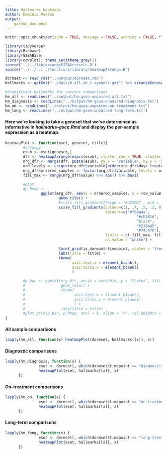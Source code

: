 ```yaml
---
title: Hallmarks heatmaps
author: Dominic Pearce
output:
    github_document
---
```


```r
knitr::opts_chunk$set(echo = TRUE, message = FALSE, warning = FALSE, fig.align = 'center')
```

<!--
####Setup
-->

```r
library(tidyverse)
library(Biobase)
library(GSEABase)
library(cowplot); theme_set(theme_grey())
source("../../lib/arrangeGSEAGenesets.R")
source("../../../../functions/library/heatmapArrange.R")
```

```r
dormset <- read_rds("../output/dormset.rds")
hallmarks <- getGmt("../data/h.all.v6.1.symbols.gmt") %>% arrangeGenesets(dormset)

#Significant hallmarks for various comparisons
hm_all <- readLines("../output/hm-gsea-unpaired-all.txt")
hm_diagnosis <- readLines("../output/hm-gsea-unpaired-diagnosis.txt")
hm_on <- readLines("../output/hm-gsea-unpaired-on-treatment.txt")
hm_long <- readLines("../output/hm-gsea-unpaired-long-term.txt")
```

#### Here we're looking to take a geneset that we've determined as informative in _hallmarks-gsea.Rmd_ and display the per-sample expression as a heatmap.

```r
heatmapPlot <- function(eset, geneset, title){
        #arrange
        esub <- eset[geneset,]
        dfr <- heatmapArrange(exprs(esub), cluster_row = TRUE, cluster_column = FALSE)
        mrg_dfr <- merge(dfr, pData(esub), by.x = 'variable', by.y = 'xpr_id')
        ord_levels <- unique(mrg_dfr$variable[order(mrg_dfr$days_treated)])
        mrg_dfr$ordered_samples <- factor(mrg_dfr$variable, levels = ord_levels)
        fill_max <- range(mrg_dfr$value) %>% abs() %>% max()

        #plot
        #p_hmap <- 
                ggplot(mrg_dfr, aes(x = ordered_samples, y = row_value, fill = value)) +
                        geom_tile() + 
                        #scale_fill_gradient2(high = '#d73027', mid = 'black', low = '#1a9850') +
                        scale_fill_gradientn(values=c(1, .7, .5, .3, 0), 
                                             colours=c("#fb6a4a", 
                                                           "#cb181d", 
                                                           "black", 
                                                           "#238b45", 
                                                           "#74c476"), 
                                             limits = c(-fill_max, fill_max),
                                             na.value = "white") +

                        facet_grid(is_dormant~timepoint, scales = 'free_x', space = 'free') + 
                        labs(title = title) +
                        theme(
                              axis.text.x = element_blank(),
                              axis.ticks.x = element_blank()
                              )

        #p_bar <- ggplot(mrg_dfr, aes(x = variable, y = "Status", fill = is_dormant)) +
        #                geom_tile() +
        #                theme(
        #                      axis.text.x = element_blank(),
        #                      axis.ticks.x = element_blank()
        #                      ) + 
        #                labs(title = title)
        #plot_grid(p_bar, p_hmap, ncol = 1, align = 'v', rel_heights = c(1, 8))
}
```

#### All sample comparisons

```r
lapply(hm_all, function(x) heatmapPlot(dormset, hallmarks[[x]], x))
```

#### Diagnostic comparisons

```r
lapply(hm_diagnosis, function(x) {
               eset <- dormset[, which(dormset$timepoint == "diagnosis")]
               heatmapPlot(eset, hallmarks[[x]], x)
      })
```

#### On-treatment comparisons

```r
lapply(hm_on, function(x) {
               eset <- dormset[, which(dormset$timepoint == "on-treatment")]
               heatmapPlot(eset, hallmarks[[x]], x)
      })
```

#### Long-term comparisons

```r
lapply(hm_long, function(x) {
               eset <- dormset[, which(dormset$timepoint == "long-term")]
               heatmapPlot(eset, hallmarks[[x]], x)
      })
```
